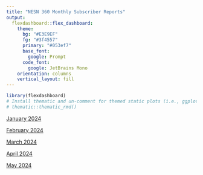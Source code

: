 ```yaml
---
title: "NESN 360 Monthly Subscriber Reports"
output: 
  flexdashboard::flex_dashboard:
    theme:
      bg: "#E3E9EF"
      fg: "#3f4557" 
      primary: "#053ef7"
      base_font:
        google: Prompt
      code_font:
        google: JetBrains Mono
    orientation: columns
    vertical_layout: fill
---
```


```r
library(flexdashboard)
# Install thematic and un-comment for themed static plots (i.e., ggplot2)
# thematic::thematic_rmd()
```



[January 2024](nesn360-jan24.html)

[February 2024](nesn360-feb24.html)

[March 2024](nesn360-mar24.html)

[April 2024](nesn360-apr24.html)

[May 2024](nesn360-may24.html)








